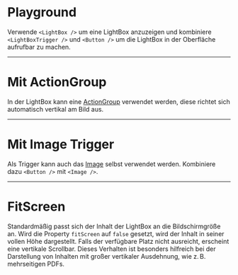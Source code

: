 # Playground

Verwende `<LightBox />` um eine LightBox anzuzeigen und kombiniere
`<LightBoxTrigger />` und `<Button />` um die LightBox in der Oberfläche
aufrufbar zu machen.

<LiveCodeEditor />

---

# Mit ActionGroup

In der LightBox kann eine [ActionGroup](/03-components/actions/action-group/overview)
verwendet werden, diese richtet sich automatisch vertikal am Bild aus.

<LiveCodeEditor example="actions" editorCollapsed />

---

# Mit Image Trigger

Als Trigger kann auch das [Image](/03-components/content/image/overview) selbst verwendet
werden. Kombiniere dazu `<Button />` mit `<Image />`.

<LiveCodeEditor example="imageTrigger" editorCollapsed />

---

# FitScreen

Standardmäßig passt sich der Inhalt der LightBox an die Bildschirmgröße an. Wird
die Property `fitScreen` auf `false` gesetzt, wird der Inhalt in seiner vollen
Höhe dargestellt. Falls der verfügbare Platz nicht ausreicht, erscheint eine
vertikale Scrollbar. Dieses Verhalten ist besonders hilfreich bei der
Darstellung von Inhalten mit großer vertikaler Ausdehnung, wie z. B.
mehrseitigen PDFs.

<LiveCodeEditor example="fitScreenFalse" editorCollapsed />
